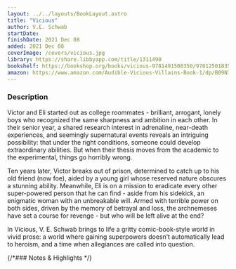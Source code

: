```yaml
---
layout: ../../layouts/BookLayout.astro
title: "Vicious"
author: V.E. Schwab
startDate:
finishDate: 2021 Dec 08
added: 2021 Dec 08
coverImage: /covers/vicious.jpg
library: https://share.libbyapp.com/title/1311490
bookshelf: https://bookshop.org/books/vicious-9781491508350/9781250183507
amazon: https://www.amazon.com/Audible-Vicious-Villains-Book-1/dp/B09N7PTKK2/
---
```


<ReadingTime
  startDate  = {frontmatter.startDate}
  finishDate = {frontmatter.finishDate}
/>

### Description
Victor and Eli started out as college roommates - brilliant, arrogant, lonely boys who recognized the same sharpness and ambition in each other. In their senior year, a shared research interest in adrenaline, near-death experiences, and seemingly supernatural events reveals an intriguing possibility: that under the right conditions, someone could develop extraordinary abilities. But when their thesis moves from the academic to the experimental, things go horribly wrong.

Ten years later, Victor breaks out of prison, determined to catch up to his old friend (now foe), aided by a young girl whose reserved nature obscures a stunning ability. Meanwhile, Eli is on a mission to eradicate every other super-powered person that he can find - aside from his sidekick, an enigmatic woman with an unbreakable will. Armed with terrible power on both sides, driven by the memory of betrayal and loss, the archnemeses have set a course for revenge - but who will be left alive at the end?

In Vicious, V. E. Schwab brings to life a gritty comic-book-style world in vivid prose: a world where gaining superpowers doesn’t automatically lead to heroism, and a time when allegiances are called into question.

{/*### Notes & Highlights */}

<BuyBook
  library   = {frontmatter.library}
  bookshelf = {frontmatter.bookshelf}
  amazon    = {frontmatter.amazon}
/>
